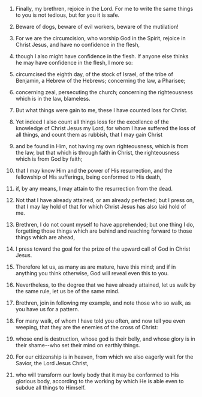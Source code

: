 
1. Finally, my brethren, rejoice in the Lord. For me to write the same things to you is not tedious, but for you it is safe.

2. Beware of dogs, beware of evil workers, beware of the mutilation!

3. For we are the circumcision, who worship God in the Spirit, rejoice in Christ Jesus, and have no confidence in the flesh,

4. though I also might have confidence in the flesh. If anyone else thinks he may have confidence in the flesh, I more so:

5. circumcised the eighth day, of the stock of Israel, of the tribe of Benjamin, a Hebrew of the Hebrews; concerning the law, a Pharisee;

6. concerning zeal, persecuting the church; concerning the righteousness which is in the law, blameless.

7. But what things were gain to me, these I have counted loss for Christ.

8. Yet indeed I also count all things loss for the excellence of the knowledge of Christ Jesus my Lord, for whom I have suffered the loss of all things, and count them as rubbish, that I may gain Christ

9. and be found in Him, not having my own righteousness, which is from the law, but that which is through faith in Christ, the righteousness which is from God by faith;

10. that I may know Him and the power of His resurrection, and the fellowship of His sufferings, being conformed to His death,

11. if, by any means, I may attain to the resurrection from the dead.

12. Not that I have already attained, or am already perfected; but I press on, that I may lay hold of that for which Christ Jesus has also laid hold of me.

13. Brethren, I do not count myself to have apprehended; but one thing I do, forgetting those things which are behind and reaching forward to those things which are ahead,

14. I press toward the goal for the prize of the upward call of God in Christ Jesus.

15. Therefore let us, as many as are mature, have this mind; and if in anything you think otherwise, God will reveal even this to you.

16. Nevertheless, to the degree that we have already attained, let us walk by the same rule, let us be of the same mind.

17. Brethren, join in following my example, and note those who so walk, as you have us for a pattern.

18. For many walk, of whom I have told you often, and now tell you even weeping, that they are the enemies of the cross of Christ:

19. whose end is destruction, whose god is their belly, and whose glory is in their shame--who set their mind on earthly things.

20. For our citizenship is in heaven, from which we also eagerly wait for the Savior, the Lord Jesus Christ,

21. who will transform our lowly body that it may be conformed to His glorious body, according to the working by which He is able even to subdue all things to Himself.



